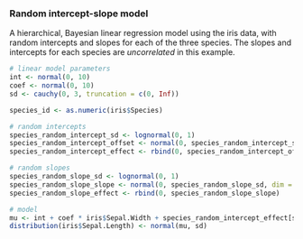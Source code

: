 ### Random intercept-slope model

A hierarchical, Bayesian linear regression model using the iris data, with random intercepts and slopes for each of the three species.
The slopes and intercepts for each species are *uncorrelated* in this example.

```r
# linear model parameters
int <- normal(0, 10)
coef <- normal(0, 10)
sd <- cauchy(0, 3, truncation = c(0, Inf))

species_id <- as.numeric(iris$Species)

# random intercepts
species_random_intercept_sd <- lognormal(0, 1)
species_random_intercept_offset <- normal(0, species_random_intercept_sd, dim = 2)
species_random_intercept_effect <- rbind(0, species_random_intercept_offset)

# random slopes
species_random_slope_sd <- lognormal(0, 1)
species_random_slope_slope <- normal(0, species_random_slope_sd, dim = 2)
species_random_slope_effect <- rbind(0, species_random_slope_slope)

# model
mu <- int + coef * iris$Sepal.Width + species_random_intercept_effect[species_id] + iris$Sepal.Width * species_random_slope_effect[species_id]
distribution(iris$Sepal.Length) <- normal(mu, sd)
```
